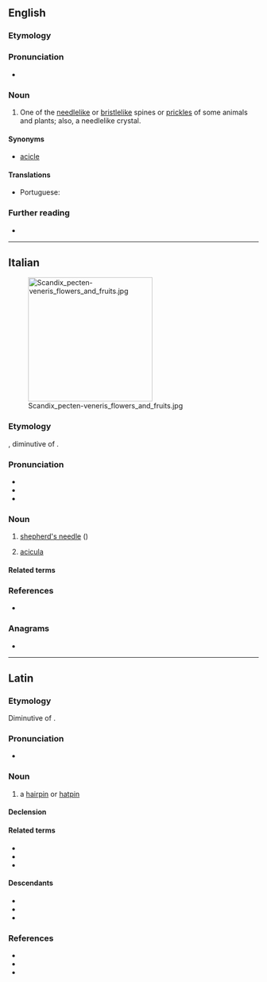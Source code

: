 {{also|acícula}}
==English==

===Etymology===
{{etyl|la|en}} {{m|la|acicula||pin for a head-dress}}

===Pronunciation===
* {{rhymes|en|ɪkjʊlə|s=4}}

===Noun===
{{en-noun|aciculae}}

# One of the [[needlelike]] or [[bristlelike]] spines or [[prickles]] of some animals and plants; also, a needlelike crystal.

====Synonyms====
* [[acicle]]

====Translations====
{{trans-top|needlelike spine of some animals and plants}}
* Portuguese: {{t|pt|acícula|f}}
{{trans-mid}}
{{trans-bottom}}

===Further reading===
* {{R:OneLook}}

----

==Italian==
[[File:Scandix_pecten-veneris_flowers_and_fruits.jpg|thumb|right|250px]]
===Etymology===
{{lbor|it|LL.|acicula||hairpin}}, diminutive of {{der|it|la|acus||needle}}.

===Pronunciation===
* {{it-IPA|acìcula}}
* {{rhymes|it|ikula}}
* {{hyph|it|a|cì|cu|la}}

===Noun===
{{it-noun|f}}

# [[shepherd's needle]] ({{taxlink|Scandix pecten-veneris|species}})
#: {{syn|it|[[spillettoni]] {{g|m-p}}}}
# {{lb|it|zoology}} [[#English|acicula]]

====Related terms====
{{rel3|it|aciculare|aciculato|ago}}

===References===
* {{R:it:Trec}}

===Anagrams===
* {{anagrams|it|a=aaccilu|acculai|aluccia}}

{{C|it|Scandiceae tribe plants}}

----

==Latin==

===Etymology===
Diminutive of {{affix|la|acus|gloss1=needle|-culus|alt2=-cula}}. {{catlangname|la|diminutive nouns}}

===Pronunciation===
* {{la-IPA|eccl=yes}}

===Noun===
{{la-noun|acicula<1>}}

# a [[hairpin]] or [[hatpin]]

====Declension====
{{la-ndecl|acicula<1>}}

====Related terms====
* {{l|la|acia}}
* {{l|la|acus}}
* {{l|la|acicularis}}

====Descendants====
* {{desc|en|acicula|bor=1}}
* {{desc|it|acicula|lbor=1}}
* {{desc|pt|acícula|bor=1}}

===References===
* {{R:L&S}}
* {{R:du Cange}}
* {{R:Gaffiot}}